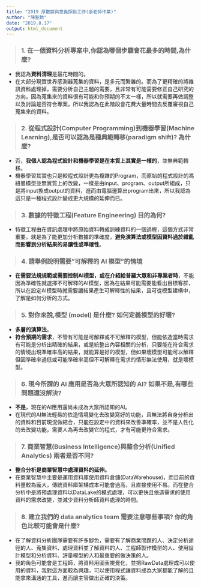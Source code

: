 ```yaml
---
title: "2019 厚數據與意義探勘工作(康老師作業)"
author: "陳聖勳"
date: "2019.8.17"
output: html_document
---
```


> ### 1. 在一個資料分析專案中,你認為哪個步驟會花最多的時間,為什麼?

- 我認為**資料清理**是最花時間的。
- 在大部分現實世界感測器蒐集的資料，是多元而繁雜的。而為了更精確的將雜訊資料處理掉，需要分析自己主題的需要，且非常有可能需要修正自己研究的方向，因為蒐集來的資料很有可能和你預期的不太一樣，所以就需要再做調整以及討論是否符合專案，所以我認為在此階段會花費大量時間去反覆審視自己蒐集來的資料。

> ### 2. 從程式設計(Computer Programming)到機器學習(Machine Learning),是否可以認為是種典範轉移(paradigm shift)? 為什麼?

- 否，**我個人認為程式設計和機器學習是在本質上其實是一樣的**，並無典範轉移。
- 機器學習其實也只是較程式設計更為複雜的Program，而原始的程式設計的馮紐曼模型並無實質上的改變，一樣是由input、program、output所組成，只是將input換成output的資料，進而由電腦運算出program出來，所以我認為這只是一種程式設計變成更大規模的延伸而已。

> ### 3. 數據的特徵工程(Feature Engineering) 目的為何?

- 特徵工程由在資訊處理中將原始資料轉成訓練資料的一個過程，這個方式非常重要，就是為了能更加分析數據的準確度，**避免演算法或模型因資料過於雜亂而影響到分析結果的易讀性或準確性**。

> ### 4. 請舉例說明需要”可解釋的 AI 模型”的情境

- **在需要法規規範或需要控制AI模型，或在介紹給普羅大眾和非專業者時**，不能因為準確性就選擇不可解釋的AI模型，因為在結果可能需要能看出目標客群，所以在設定AI模型時就需要讓結果產生可解釋性的結果，且可從模型建構中，了解是如何分析的方式。

> ### 5. 對你來說,模型 (model) 是什麼? 如何定義模型的好壞?

- **多層的演算法**。
- **符合預期的需求**，不管有可能是可解釋或不可解釋的模型，但能依造當時需求有可能是分析出精確的結果，或是統整出內容相關的分析，只要能在符合需求的情境出現準確率高的結果，就能算是好的模型，但如果壞模型可能可以解釋但因準確率過低或可能準確率高但不可解釋在需求的情形無法使用，就是壞模型。

> ### 6. 現今所謂的 AI 應用是否為大眾所認知的 AI? 如果不是,有哪些問題還沒解決?

- **不是**，現在的AI應用還尚未成為大眾所認知的AI。
- 在現代的AI無法輕易的依造情境變化去改變寫好的功能，且無法將自身分析出的資料和目前現況做結合，只能在設定中的資料來改善準確率，並不是人性化的去改變功能，需要人為再去改變它的程式，才有可能更符合需求。

> ### 7. 商業智慧(Business Intelligence)與整合分析(Unified Analytics) 兩者是否不同?

- **整合分析是商業智慧中處理資料的延伸。**
- 在商業智慧中主要是運用資料庫使用資料倉儲(DataWarehouse)，而目前的資料量較為龐大，傳統資料庫架構成本可能會過高，且直接使用不易。而在整合分析中是將預處理資料以DataLake的模式處理，可以更快且依造需求的使用資料的需求改變，並減少資料分析師資料處理的時間。

> ### 8. 建立我們的 data analytics team 需要注意哪些事項? 你的角色比較可能會是什麼?

- 在了解資料分析團隊需要有許多腳色，需要有了解商業問題的人、決定分析途徑的人、蒐集資料、處理資料並了解資料的人、工程師製作模型的人、使用設計模型和分析資料、評量模型的人和最重要的做決策的人。
- 我的角色可能會是工程師，將資料用圖表視覺化，並把RawData處理成可以使用的資料，我對這方面較為興趣，可以使用程式讓資料成為大家都能了解的且能拿來溝通的工具，進而讓主管做出正確的決策。
